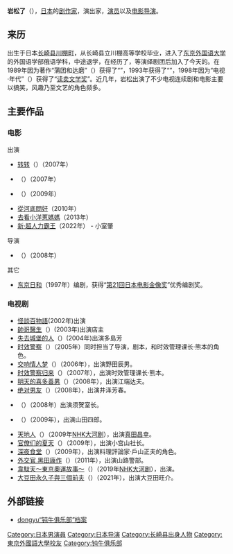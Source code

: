 {{noteTA
|G1=JP
}}

{{japanese|japanese=岩松 了'''|kana=いわまつりょう|romaji=Iwamatsu Ryō}}

'''岩松了'''（{{bd|1952年|3月26日||}}），[[日本|日本]]的[[剧本|剧作家]]，演出家，[[演员|演员]]以及[[电影导演|电影导演]]。

==来历==
出生于日本[[长崎县|长崎县]][[川棚町|川棚町]]，从长崎县立川棚高等学校毕业，进入了[[东京外国语大学|东京外国语大学]]的外国语学部俄语学科，中途退学，在经历了{{tsl|ja|自由劇場|自由剧场}}，{{tsl|ja|劇団東京乾電池|剧团东京干电池}}等演绎剧团后加入了今天的{{tsl|ja|鈍牛倶楽部|钝牛俱乐部}}。在1989年因为著作“蒲团和达磨”（{{lang|ja|『蒲団と達磨』}}）获得了“{{tsl|ja|岸田國士戯曲賞|岸田国士戏曲赏}}”，1993年获得了“{{tsl|ja|紀伊國屋演劇賞|纪伊国屋演剧赏}}”，1998年因为“电视·年代”（{{lang|ja|『テレビ・デイズ』}}）获得了“[[读卖文学奖|读卖文学奖]]”。近几年，岩松出演了不少电视连续剧和电影主要以搞笑，风趣乃至文艺的角色频多。

==主要作品==
===电影===
;出演
*[[转转|转转]]（{{lang|ja|転々}}）（2007年）
*{{tsl|ja|となり町戦争|邻近城市战争}}（{{lang|ja|となり町戦争}}）（2007年）
*{{tsl|ja|インスタント沼|速成沼泽}}（{{lang|ja|インスタント沼}}）（2009年）
*[[從河底問好|從河底問好]]（2010年）
*[[去看小洋蔥媽媽|去看小洋蔥媽媽]]（2013年）
*[[新·超人力霸王|新·超人力霸王]]（2022年） - 小室肇

;导演
*{{tsl|ja|たみおのしあわせ|草食男的幸福}}（{{lang|ja|たみおのしあわせ}}）（2008年）

;其它
*[[东京日和|东京日和]]（1997年）编剧，获得“[[第21回日本电影金像奖|第21回日本电影金像奖]]”优秀编剧奖。

===电视剧=== 
*[[怪談百物語|怪談百物語]](2002年)出演
*[[帥哥醫生|帥哥醫生]]（{{lang|ja|ブラックジャックによろしく}}）(2003年)出演店主 
*[[失去城堡的人|失去城堡的人]]（{{lang|ja|砦なき者}}）(2004年)出演多島芳 
*[[时效警察|时效警察]]（{{lang|ja|時効警察}}）（2005年）同时担当了导演，剧本，和时效管理课长·熊本的角色。
*[[交响情人梦_(电视剧)|交响情人梦]]（{{lang|ja|のだめカンタービレ}}）（2006年），出演野田辰男。
*[[时效警察|时效警察归来]]（{{lang|ja|帰ってきた時効警察}}）（2007年），出演时效管理课长·熊本。
*[[明天的喜多善男|明天的喜多善男]]（{{lang|ja|あしたの、喜多善男〜世界一不運な男の、奇跡の11日間〜}}）（2008年），出演江端达夫。
*[[绝对达令|绝对男友]]（{{lang|ja|絶対彼氏～完全無欠の恋人ロボット～}}）（2008年），出演井泽芳春。
*{{tsl|ja|監査法人 (テレビドラマ)|审计风云}}（{{lang|ja|監査法人}}）（2008年）出演须贺室长。
*{{tsl|ja|超人ウタダ|超人刑警}}（{{lang|ja|超人ウタダ}}）（2009年），出演山田四郎。
*[[天地人_(大河剧)|天地人]]（{{lang|ja|天地人}}）（2009年[[NHK大河剧|NHK大河剧]]），出演[[真田昌幸|真田昌幸]]。
*[[官僚们的夏天|官僚们的夏天]]（{{lang|ja|官僚たちの夏}}）（2009年），出演小宫山社长。
*[[深夜食堂|深夜食堂]]（{{lang|ja|深夜食堂}}）（2009年），出演料理評論家·戶山正夫的角色。
*[[外交官_黑田康作|外交官 黑田康作]]（{{lang|ja|外交官 黒田康作}}）（2011年），出演山路警部。
*[[韋駄天～東京奧運故事～|韋駄天～東京奧運故事～]]（{{lang|ja|いだてん〜東京オリムピック噺〜}}）（2019年[[NHK大河剧|NHK大河剧]]），出演{{tsl|ja|岸清一}}。
*[[大豆田永久子與三個前夫|大豆田永久子與三個前夫]]（{{lang|ja|大豆田とわ子と三人の元夫}}）（2021年），出演大豆田旺介。

==外部链接==
*[https://web.archive.org/web/20090630233206/http://www.dongyu.co.jp/profile/RyoIwamatsu/profile.html dongyu“钝牛俱乐部”档案]

{{DEFAULTSORT:Iwamatsu Ryou}}
[[Category:日本男演員|Category:日本男演員]]
[[Category:日本导演|Category:日本导演]]
[[Category:长崎县出身人物|Category:长崎县出身人物]]
[[Category:東京外國語大學校友|Category:東京外國語大學校友]]
[[Category:钝牛俱乐部|Category:钝牛俱乐部]]